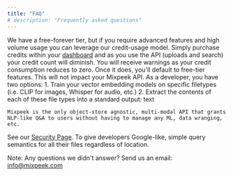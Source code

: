 ```yaml
---
title: "FAQ"
# description: "Frequently asked questions"
---
```


<Accordion title="How much does it cost?">
    We have a free-forever tier, but if you require advanced features and high volume usage you can leverage our credit-usage model. Simply purchase credits within your <a href="https://dash.mixpeek.com">dashboard</a> and as you use the API (uploads and search) your credit count will diminish. You will receive warnings as your credit consumption reduces to zero. Once it does, you'll default to free-tier features. This will not impact your Mixpeek API.
</Accordion>

<Accordion title="How does Mixpeek compare to alternatives?">
    As a developer, you have two options:
        1. Train your vector embedding models on specific filetypes (i.e. CLIP for images, Whisper for audio, etc.)
        2. Extract the contents of each of these file types into a standard output: text

    Mixpeek is the only object-store agnostic, multi-modal API that grants NLP-like Q&A to users without having to manage any ML, data wranging, etc.
</Accordion>

<Accordion title="How secure is Mixpeek?">
    See our <a target="blank" href="https://mixpeek.com/security">Security Page</a>.
</Accordion>

<Accordion title="What is the vision for Mixpeek?">
    To give developers Google-like, simple query semantics for all their files regardless of location.
</Accordion>

<Warning>Note: Any questions we didn't answer? Send us an email: info@mixpeek.com</Warning>
